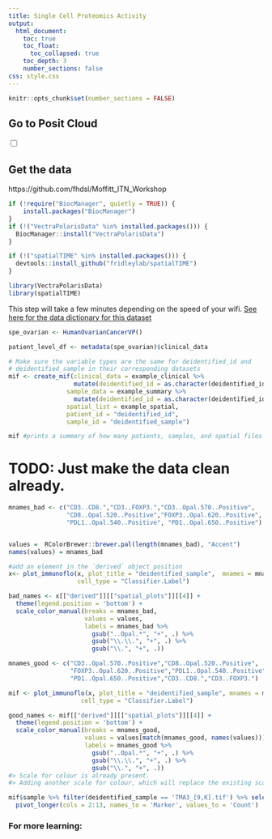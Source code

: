 ```yaml
---
title: Single Cell Proteomics Activity
output:
  html_document:
    toc: true
    toc_float:
      toc_collapsed: true
    toc_depth: 3
    number_sections: false
css: style.css
---
```

```r
knitr::opts_chunk$set(number_sections = FALSE)
```

## Go to Posit Cloud 

<input type="checkbox">

## Get the data 

https://github.com/fhdsl/Moffitt_ITN_Workshop

```r
if (!require("BiocManager", quietly = TRUE)) {
    install.packages("BiocManager")
}
if (!("VectraPolarisData" %in% installed.packages())) {   
  BiocManager::install("VectraPolarisData")
}

if (!("spatialTIME" %in% installed.packages())) {  
  devtools::install_github("fridleylab/spatialTIME")
}

library(VectraPolarisData)
library(spatialTIME)
```

This step will take a few minutes depending on the speed of your wifi. 
[See here for the data dictionary for this dataset](https://www.bioconductor.org/packages/release/data/experiment/vignettes/VectraPolarisData/inst/doc/VectraPolarisData.html#52_HumanOvarianCancerVP)

```r
spe_ovarian <- HumanOvarianCancerVP()

patient_level_df <- metadata(spe_ovarian)$clinical_data
```

```r
# Make sure the variable types are the same for deidentified_id and 
# deidentified_sample in their corresponding datasets
mif <- create_mif(clinical_data = example_clinical %>% 
                  mutate(deidentified_id = as.character(deidentified_id)),
                sample_data = example_summary %>% 
                  mutate(deidentified_id = as.character(deidentified_id)),
                spatial_list = example_spatial,
                patient_id = "deidentified_id", 
                sample_id = "deidentified_sample")

mif #prints a summary of how many patients, samples, and spatial files are present
```


# TODO: Just make the data clean already. 

```r
mnames_bad <- c("CD3..CD8.","CD3..FOXP3.","CD3..Opal.570..Positive",
                "CD8..Opal.520..Positive","FOXP3..Opal.620..Positive", 
                "PDL1..Opal.540..Positive", "PD1..Opal.650..Positive")


values =  RColorBrewer::brewer.pal(length(mnames_bad), "Accent")
names(values) = mnames_bad

#add an element in the `derived` object position
x<- plot_immunoflo(x, plot_title = "deidentified_sample",  mnames = mnames_bad,
                   cell_type = "Classifier.Label")

bad_names <- x[["derived"]][["spatial_plots"]][[4]] + 
  theme(legend.position = 'bottom') + 
  scale_color_manual(breaks = mnames_bad,
                     values = values,
                     labels = mnames_bad %>%
                       gsub("..Opal.*", "+", .) %>% 
                       gsub("\\.\\.", "+", .) %>% 
                       gsub("\\.", "+", .)) 

mnames_good <- c("CD3..Opal.570..Positive","CD8..Opal.520..Positive",
                 "FOXP3..Opal.620..Positive","PDL1..Opal.540..Positive",
                 "PD1..Opal.650..Positive","CD3..CD8.","CD3..FOXP3.")

mif <- plot_immunoflo(x, plot_title = "deidentified_sample", mnames = mnames_good, 
                    cell_type = "Classifier.Label")

good_names <- mif[["derived"]][["spatial_plots"]][[4]] + 
  theme(legend.position = 'bottom') + 
  scale_color_manual(breaks = mnames_good, 
                     values = values[match(mnames_good, names(values))],
                     labels = mnames_good %>%
                       gsub("..Opal.*", "+", .) %>% 
                       gsub("\\.\\.", "+", .) %>% 
                       gsub("\\.", "+", .))
#> Scale for colour is already present.
#> Adding another scale for colour, which will replace the existing scale.

mif$sample %>% filter(deidentified_sample == 'TMA3_[9,K].tif') %>% select(c(2, 4:15)) %>%
  pivot_longer(cols = 2:13, names_to = 'Marker', values_to = 'Count')
```


### For more learning:
